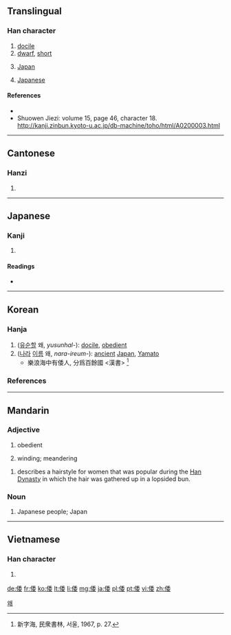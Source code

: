 ==Translingual==

===Han character===
{{Han char|rn=9|rad=人|as=08|sn=10|four=2224<sub>4</sub>|canj=人竹木女 (OHDV)}}
<!-- Order Changed,  -->

# [[docile]]<!-- See talk and http://www.kangxizidian.com/kangxi/0109.gif -->
# [[dwarf]], [[short]]<!-- Please show the example  to ferret out a reasonable explanation in literature　and history books -->
# {{historical}} [[Japan]]
# {{historical}} [[Japanese]]

====References====
* {{Han ref|kx=0109.060|dkj=00796|dj=0232.040|hdz=10179.080|uh=502D|ud=20525|bh=ADD8|bd=44504}}
*Shuowen Jiezi: volume 15, page 46, character 18. http://kanji.zinbun.kyoto-u.ac.jp/db-machine/toho/html/A0200003.html
----

==Cantonese==

===Hanzi===
{{yue-hanzi|jyut=|y=wo1}}

# {{defn|lang=yue|sort=人08}}

----

==Japanese==

===Kanji===
{{ja-kanji|grade=|rs=人08}}

# {{defn|lang=ja|sort=人08}}

====Readings====
* {{ja-readings|on=[[い]] (i) < [[ゐ]] (wi), [[わ]] (wa)|kun=[[したがう]] (shitagau), [[やまと]] (yamato)}}

----

==Korean==

===Hanja===
{{ko-hanja|hangeul=[[위]], [[왜]] (< Middle Korean 와)|rv=wi, wae (< wa)|mr=wi, wae (< wa)|eumhun=왜나라|ehrv=wae nara|ehmr=wae nara}}

# ([[유순하다|유순할]] 왜, ''yusunhal-''): [[docile]], [[obedient]]
# ([[나라]] [[이름]] 왜, ''nara-ireum-''): [[ancient]] [[Japan]], [[Yamato]] 
#* 樂浪海中有倭人, 分爲百餘國 &lt;漢書&gt; <ref>新字海, 民衆書林, 서울, 1967, p. 27.</ref>

===References===
<references/>

[[Category:Hanja readings|왜]]

----

==Mandarin==

===Adjective===
{{cmn-adj|ts|pin=wēi|pint=wei1|rs=人08}}

# {{archaic|lang=cmn}} obedient
# {{archaic|lang=cmn}} winding; meandering

{{cmn-adj|ts|pin=wǒ|pint=wo3|rs=人08}}

# {{archaic|lang=cmn}} describes a hairstyle for women that was popular during the [[w:Han Dynasty|Han Dynasty]] in which the hair was gathered up in a lopsided bun.

===Noun===
{{cmn-noun|ts|pin=wō|pint=wo1|rs=人08}}

# {{archaic|lang=cmn}} Japanese people; Japan

----

==Vietnamese==

===Han character===
{{vi-hantu|[[uy]], [[oải]], [[nuỵ]], [[oa]]|rs=人08}}

# {{defn|lang=vi|sort=人08}}

[[de:倭]]
[[fr:倭]]
[[ko:倭]]
[[lt:倭]]
[[li:倭]]
[[mg:倭]]
[[ja:倭]]
[[pl:倭]]
[[pt:倭]]
[[vi:倭]]
[[zh:倭]]